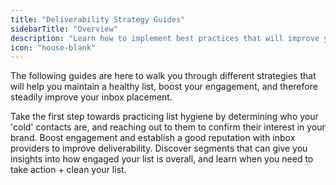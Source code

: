 ```yaml
---
title: "Deliverability Strategy Guides"
sidebarTitle: "Overview"
description: "Learn how to implement best practices that will improve your inbox placement."
icon: "house-blank"
---
```


The following guides are here to walk you through different strategies that will help you maintain a healthy list, boost your engagement, and therefore steadily improve your inbox placement.

<Card title="Re-Engagement Emails" icon="bolt" href="/docs/guides/deliverability/re-engagement-emails">
  Take the first step towards practicing list hygiene by determining who your 'cold' contacts are, and reaching out to them to confirm their interest in your brand.
</Card>

<Card title="Using Segments + Personalized Content" icon="hand-heart" href="/docs/guides/deliverability/personalized-emails">
  Boost engagement and establish a good reputation with inbox providers to improve deliverability.
</Card>

<Card title="Get a pulse on your list" icon="wave-pulse" href="/docs/guides/deliverability/get-a-pulse-on-your-list">
  Discover segments that can give you insights into how engaged your list is overall, and learn when you need to take action + clean your list.
</Card>